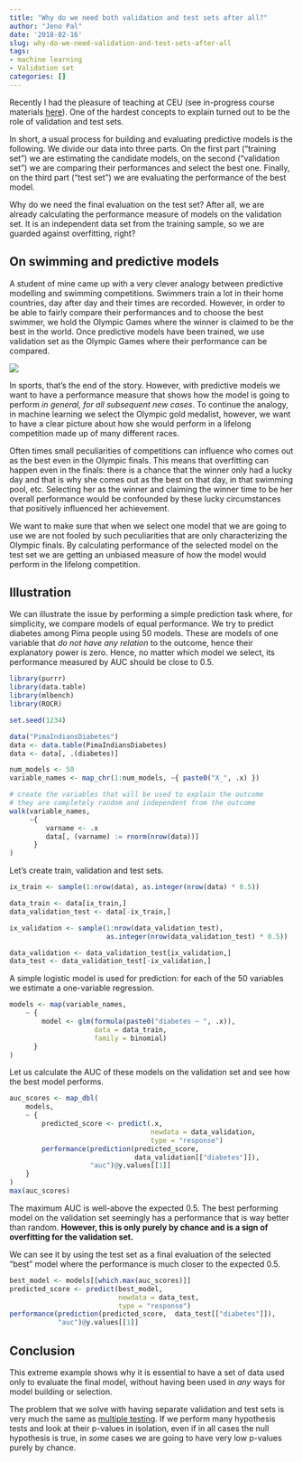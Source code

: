 ```yaml
---
title: "Why do we need both validation and test sets after all?"
author: "Jeno Pal"
date: '2018-02-16'
slug: why-do-we-need-validation-and-test-sets-after-all
tags:
- machine learning
- Validation set
categories: []
---
```


Recently I had the pleasure of teaching at CEU (see in-progress course materials
[here](https://github.com/pappzoltan/teach-ML-CEU-master-bizanalytics)).
One of the hardest concepts to explain turned out to be the role of validation
and test sets.

In short, a usual process for building and evaluating predictive models is
the following. We divide our data into three parts. On the first part
("training set") we are estimating the candidate models, on the second
("validation set") we are comparing their performances and select the best
one. Finally, on the
third part ("test set") we are evaluating the performance of the best model.

Why do we need the final evaluation on the test set? After all, we are
already calculating the performance measure of models on the validation set.
It is an independent data set from the training sample, so we are guarded against
overfitting, right?

## On swimming and predictive models 

A student of mine came up with a very clever analogy between 
predictive modelling and swimming competitions.
Swimmers train a lot in their home countries, day after day and their times are
recorded. However, in order to be able to fairly
compare their performances and to choose the best swimmer, we hold
the Olympic Games where the winner is claimed to be the best in the world.
Once predictive models have been trained, we use validation set as the
Olympic Games where their performance can be compared.

![](/img/swimming_finish.jpg)

In sports, that's the end of the story. However, with predictive models we want
to have a performance measure that shows how the model is going to perform
_in general, for all subsequent new cases_. To continue the analogy, in machine
learning we select the Olympic gold medalist, however, 
we want to have a clear picture about how she would 
perform in a lifelong competition made up of many different races. 

Often times
small peculiarities of competitions can influence who comes out as the best
even in the Olympic finals. This means that overfitting can happen
even in the finals: there is a chance that the winner only had a lucky day
and that is why she comes out as the best on that day, in that swimming
pool, etc. 
Selecting her as the winner and claiming the winner time to
be her overall performance would be confounded by these lucky circumstances
that positively influenced her achievement.

We want to make sure that when we select one model that we are going to use
we are not fooled by such peculiarities that are only characterizing the
Olympic finals. By calculating performance of the selected model on the test
set we are getting an unbiased measure of how the model would perform in the
lifelong competition.

## Illustration

We can illustrate the issue by performing a simple prediction task where,
for simplicity, we compare models of equal performance.
We try to predict diabetes among Pima people using 50 models. 
These are models of one variable that _do not have any relation_ to 
the outcome, hence their explanatory power is zero. Hence, no matter which model
we select, its performance measured by AUC should be close to 0.5. 

```r
library(purrr)
library(data.table)
library(mlbench)
library(ROCR)

set.seed(1234)

data("PimaIndiansDiabetes")
data <- data.table(PimaIndiansDiabetes)
data <- data[, .(diabetes)]

num_models <- 50
variable_names <- map_chr(1:num_models, ~{ paste0("X_", .x) }) 

# create the variables that will be used to explain the outcome
# they are completely random and independent from the outcome
walk(variable_names,
     ~{ 
         varname <- .x
         data[, (varname) := rnorm(nrow(data))]
      }
)
```

Let's create train, validation and test sets.

```r
ix_train <- sample(1:nrow(data), as.integer(nrow(data) * 0.5))

data_train <- data[ix_train,]
data_validation_test <- data[-ix_train,]

ix_validation <- sample(1:nrow(data_validation_test), 
                        as.integer(nrow(data_validation_test) * 0.5))

data_validation <- data_validation_test[ix_validation,]
data_test <- data_validation_test[-ix_validation,]
```

A simple logistic model is used for prediction: for each of the 50
variables we estimate a one-variable regression.
```r
models <- map(variable_names,
    ~ {
        model <- glm(formula(paste0("diabetes ~ ", .x)),
                     data = data_train,
                     family = binomial)
      }
)
```

Let us calculate the AUC of these models on the validation set and
see how the best model performs.
```r
auc_scores <- map_dbl(
    models,
    ~ {
        predicted_score <- predict(.x, 
                                   newdata = data_validation, 
                                   type = "response")
        performance(prediction(predicted_score, 
                               data_validation[["diabetes"]]), 
                    "auc")@y.values[[1]]   
    }
)
max(auc_scores)
```

The maximum AUC is well-above the expected 0.5.
The best performing model on the validation set
seemingly has a performance that is way better than random. __However,
this is only purely by chance and is a sign of overfitting for the
validation set.__

We can see it by using the test set as a final evaluation of the selected
"best" model where the performance is much closer to the expected 0.5.

```r
best_model <- models[[which.max(auc_scores)]]
predicted_score <- predict(best_model, 
                           newdata = data_test, 
                           type = "response")
performance(prediction(predicted_score,  data_test[["diabetes"]]), 
            "auc")@y.values[[1]]  
```

## Conclusion

This extreme example shows why it is essential to have a set of data
used only to evaluate the final model, without having been used in _any_
ways for model building or selection.

The problem that we solve with having separate validation and test sets
is very much the same as 
[multiple testing](https://en.wikipedia.org/wiki/Multiple_comparisons_problem). If we
perform many hypothesis tests and look at their p-values in isolation, even if
in all cases the null hypothesis is true, in _some_ cases we are going to have
very low p-values purely by chance.
